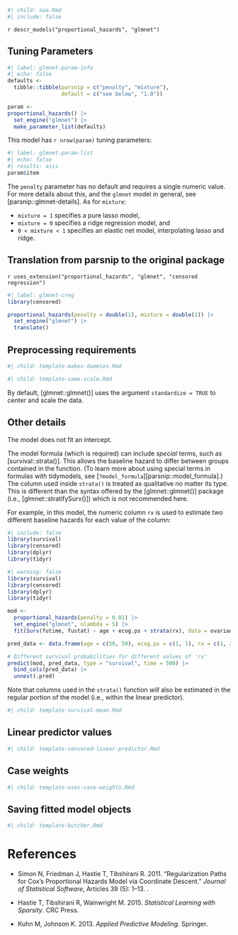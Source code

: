 ```r
#| child: aaa.Rmd
#| include: false
```

`r descr_models("proportional_hazards", "glmnet")`

## Tuning Parameters

```r
#| label: glmnet-param-info
#| echo: false
defaults <- 
  tibble::tibble(parsnip = c("penalty", "mixture"),
                 default = c("see below", "1.0"))

param <-
proportional_hazards() |> 
  set_engine("glmnet") |> 
  make_parameter_list(defaults)
```

This model has `r nrow(param)` tuning parameters:

```r
#| label: glmnet-param-list
#| echo: false
#| results: asis
param$item
```

The `penalty` parameter has no default and requires a single numeric value. For more details about this, and the `glmnet` model in general, see [parsnip::glmnet-details]. As for `mixture`:

* `mixture = 1` specifies a pure lasso model,
* `mixture = 0`  specifies a ridge regression model, and
* `0 < mixture < 1` specifies an elastic net model, interpolating lasso and ridge.

## Translation from parsnip to the original package

`r uses_extension("proportional_hazards", "glmnet", "censored regression")`

```r
#| label: glmnet-creg
library(censored)

proportional_hazards(penalty = double(1), mixture = double(1)) |> 
  set_engine("glmnet") |> 
  translate()
```

## Preprocessing requirements

```r
#| child: template-makes-dummies.Rmd
```

```r
#| child: template-same-scale.Rmd
```
By default, [glmnet::glmnet()] uses the argument `standardize = TRUE` to center and scale the data. 


## Other details

The model does not fit an intercept. 

The model formula (which is required) can include _special_ terms, such as [survival::strata()]. This allows the baseline hazard to differ between groups contained in the function. (To learn more about using special terms in formulas with tidymodels, see [`?model_formula`][parsnip::model_formula].) The column used inside `strata()` is treated as qualitative no matter its type. This is different than the syntax offered by the [glmnet::glmnet()] package (i.e., [glmnet::stratifySurv()]) which is not recommended here.

For example, in this model, the numeric column `rx` is used to estimate two different baseline hazards for each value of the column:

```r
#| include: false
library(survival)
library(censored)
library(dplyr)
library(tidyr)
```

```r
#| warning: false
library(survival)
library(censored)
library(dplyr)
library(tidyr)

mod <- 
  proportional_hazards(penalty = 0.01) |> 
  set_engine("glmnet", nlambda = 5) |> 
  fit(Surv(futime, fustat) ~ age + ecog.ps + strata(rx), data = ovarian)

pred_data <- data.frame(age = c(50, 50), ecog.ps = c(1, 1), rx = c(1, 2))

# Different survival probabilities for different values of 'rx'
predict(mod, pred_data, type = "survival", time = 500) |> 
  bind_cols(pred_data) |> 
  unnest(.pred)
```

Note that columns used in the `strata()` function _will_ also be estimated in the regular portion of the model (i.e., within the linear predictor).

```r
#| child: template-survival-mean.Rmd
```

## Linear predictor values

```r
#| child: template-censored-linear-predictor.Rmd
```

## Case weights

```r
#| child: template-uses-case-weights.Rmd
```

## Saving fitted model objects

```r
#| child: template-butcher.Rmd
```

# References

 - Simon N, Friedman J, Hastie T, Tibshirani R. 2011. "Regularization Paths for Cox’s Proportional Hazards Model via Coordinate Descent." _Journal of Statistical Software_, Articles 39 (5): 1–13. \doi{10.18637/jss.v039.i05}.
 
 - Hastie T, Tibshirani R, Wainwright M. 2015. _Statistical Learning with Sparsity_. CRC Press.
 
 - Kuhn M, Johnson K. 2013. _Applied Predictive Modeling_. Springer.

